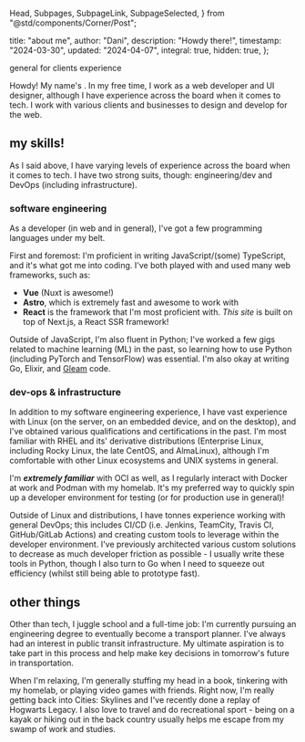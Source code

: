   Head,
  Subpages,
  SubpageLink,
  SubpageSelected,
} from "@std/components/Corner/Post";

  title: "about me",
  author: "Dani",
  description: "Howdy there!",
  timestamp: "2024-03-30",
  updated: "2024-04-07",
  integral: true,
  hidden: true,
};


<Head {...context} />
<Subpages>
  <SubpageSelected>general</SubpageSelected>
  <SubpageLink parent="about" slug="clients">
    for clients
  </SubpageLink>
  <SubpageLink parent="about" slug="experience">
    experience
  </SubpageLink>
</Subpages>

Howdy! My name's <NameBrand />. In my free time, I work as a web developer and UI designer, although I have experience across the board when it comes to tech. I work with various clients and businesses to design and develop for the web.

## my skills!

As I said above, I have varying levels of experience across the board when it comes to tech. I have two strong suits, though: engineering/dev and DevOps (including infrastructure).

### software engineering

As a developer (in web and in general), I've got a few programming languages under my belt.

First and foremost: I'm proficient in writing JavaScript/(some) TypeScript, and it's what got me into coding. I've both played with and used many web frameworks, such as:

- **Vue** (Nuxt is awesome!)
- **Astro**, which is extremely fast and awesome to work with
- **React** is the framework that I'm most proficient with. _This site_ is built on top of Next.js, a React SSR framework!

Outside of JavaScript, I'm also fluent in Python; I've worked a few gigs related to machine learning (ML) in the past, so learning how to use Python (including PyTorch and TensorFlow) was essential. I'm also okay at writing Go, Elixir, and [Gleam](https://gleam.run) code.

### dev-ops & infrastructure

In addition to my software engineering experience, I have vast experience with Linux (on the server, on an embedded device, and on the desktop), and I've obtained various qualifications and certifications in the past. I'm most familiar with RHEL and its' derivative distributions (Enterprise Linux, including Rocky Linux, the late CentOS, and AlmaLinux), although I'm comfortable with other Linux ecosystems and UNIX systems in general.

I'm ___extremely familiar___ with OCI as well, as I regularly interact with Docker at work and Podman with my homelab. It's my preferred way to quickly spin up a developer environment for testing (or for production use in general)!

Outside of Linux and distributions, I have tonnes experience working with general DevOps; this includes CI/CD (i.e. Jenkins, TeamCity, Travis CI, GitHub/GitLab Actions) and creating custom tools to leverage within the developer environment. I've previously architected various custom solutions to decrease as much developer friction as possible - I usually write these tools in Python, though I also turn to Go when I need to squeeze out efficiency (whilst still being able to prototype fast).

## other things

Other than tech, I juggle school and a full-time job: I'm currently pursuing an engineering degree to eventually become a transport planner. I've always had an interest in public transit infrastructure. My ultimate aspiration is to take part in this process and help make key decisions in tomorrow's future in transportation.

When I'm relaxing, I'm generally stuffing my head in a book, tinkering with my homelab, or playing video games with friends. Right now, I'm really getting back into Cities: Skylines and I've recently done a replay of Hogwarts Legacy. I also love to travel and do recreational sport - being on a kayak or hiking out in the back country usually helps me escape from my swamp of work and studies.
